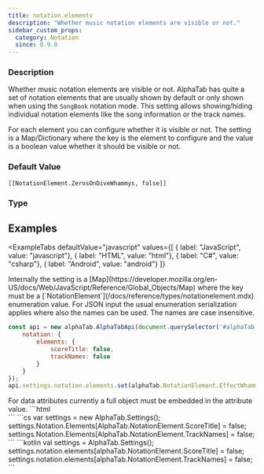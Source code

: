 ```yaml
---
title: notation.elements
description: "Whether music notation elements are visible or not."
sidebar_custom_props:
  category: Notation
  since: 0.9.8
---
```




<SettingsHeader />

### Description
Whether music notation elements are visible or not. AlphaTab has quite a set of notation elements that are usually shown by default or only shown when using
the `SongBook` notation mode. This setting allows showing/hiding individual notation elements like the
song information or the track names.

For each element you can configure whether it is visible or not. The setting is a Map/Dictionary where
the key is the element to configure and the value is a boolean value whether it should be visible or not.


### Default Value

`[[NotationElement.ZerosOnDiveWhammys, false]]`

### Type

<CodeBadge type="js" name="Map" /><CodeBadge type="net" name="Map<AlphaTab.NotationElement, bool>" /><CodeBadge type="android" name="Map<alphaTab.NotationElement, Boolean>" />
## Examples


<ExampleTabs
    defaultValue="javascript"
    values={[
      { label: "JavaScript", value: "javascript"},
      { label: "HTML", value: "html"},
      { label: "C#", value: "csharp"},
      { label: "Android", value: "android"}
    ]}
>
<ExampleTabItem value="javascript">
Internally the setting is a [Map](https://developer.mozilla.org/en-US/docs/Web/JavaScript/Reference/Global_Objects/Map) where the key must be a [`NotationElement`](/docs/reference/types/notationelement.mdx) enumeration value.
For JSON input the usual enumeration serialization applies where also the names can be used. The names
are case insensitive.

```js
const api = new alphaTab.AlphaTabApi(document.querySelector('#alphaTab'), {
    notation: {
        elements: {
            scoreTitle: false,
            trackNames: false
        }
    }
});
api.settings.notation.elements.set(alphaTab.NotationElement.EffectWhammyBar, false);
```
</ExampleTabItem>
<ExampleTabItem value="html">
For data attributes currently a full object must be embedded in the attribute value.
```html
<div id="alphaTab" data-notation-elements='{"ScoreTitle": false, "TrackNames": false}'></div>
```
</ExampleTabItem>
<ExampleTabItem value="csharp">
```cs
var settings = new AlphaTab.Settings();
settings.Notation.Elements[AlphaTab.NotationElement.ScoreTitle] = false;
settings.Notation.Elements[AlphaTab.NotationElement.TrackNames] = false;
```
</ExampleTabItem>
<ExampleTabItem value="android">
```kotlin
val settings = AlphaTab.Settings();
settings.notation.elements[alphaTab.NotationElement.ScoreTitle] = false;
settings.notation.elements[alphaTab.NotationElement.TrackNames] = false;
```
</ExampleTabItem>
</ExampleTabs>
